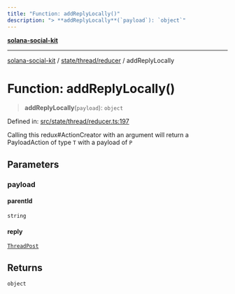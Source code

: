 ```yaml
---
title: "Function: addReplyLocally()"
description: "> **addReplyLocally**(`payload`): `object`"
---
```


[**solana-social-kit**](../../../../README.mdx)

***

[solana-social-kit](../../../../README.mdx) / [state/thread/reducer](../README.mdx) / addReplyLocally

# Function: addReplyLocally()

> **addReplyLocally**(`payload`): `object`

Defined in: [src/state/thread/reducer.ts:197](https://github.com/SendArcade/solana-social-starter/blob/bd4b3556b8f469c27ebb06f4df65b3a36b43ba3b/src/state/thread/reducer.ts#L197)

Calling this redux#ActionCreator with an argument will
return a PayloadAction of type `T` with a payload of `P`

## Parameters

### payload

#### parentId

`string`

#### reply

[`ThreadPost`](../../../../components/thread/thread.types/interfaces/ThreadPost.mdx)

## Returns

`object`
